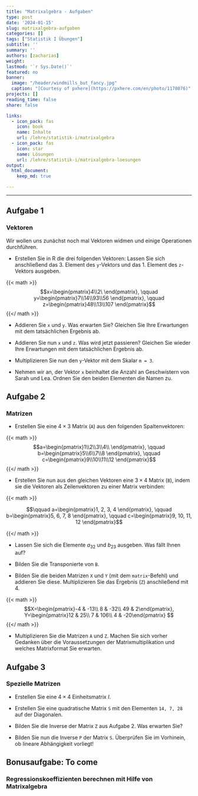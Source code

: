 ```yaml
---
title: "Matrixalgebra - Aufgaben" 
type: post
date: '2024-01-15' 
slug: matrixalgebra-aufgaben
categories: [] 
tags: ["Statistik I Übungen"] 
subtitle: ''
summary: '' 
authors: [zacharias]
weight:
lastmod: '`r Sys.Date()`'
featured: no
banner:
  image: "/header/windmills_but_fancy.jpg"
  caption: "[Courtesy of pxhere](https://pxhere.com/en/photo/1178076)"
projects: []
reading_time: false
share: false

links:
  - icon_pack: fas
    icon: book
    name: Inhalte
    url: /lehre/statistik-i/matrixalgebra
  - icon_pack: fas
    icon: star
    name: Lösungen
    url: /lehre/statistik-i/matrixalgebra-loesungen
output:
  html_document:
    keep_md: true

---
```


---

## Aufgabe 1
### Vektoren
Wir wollen uns zunächst noch mal Vektoren widmen und einige Operationen durchführen.

* Erstellen Sie in R die drei folgenden Vektoren:
Lassen Sie sich anschließend das 3. Element des `y`-Vektors und das 1. Element des `z`-Vektors ausgeben.

{{< math >}}
$$x=\begin{pmatrix}4\\2\ \end{pmatrix}, \qquad y=\begin{pmatrix}7\\14\\93\\56 \end{pmatrix}, \qquad z=\begin{pmatrix}48\\13\\107 \end{pmatrix}$$
{{</ math >}}

* Addieren Sie `x` und `y`. Was erwarten Sie? Gleichen Sie Ihre Erwartungen mit dem tatsächlichen Ergebnis ab.

* Addieren Sie nun `x` und `z`. Was wird jetzt passieren? Gleichen Sie wieder Ihre Erwartungen mit dem tatsächlichen Ergebnis ab.

* Multiplizieren Sie nun den `y`-Vektor mit dem Skalar `m = 3`.

* Nehmen wir an, der Vektor `x` beinhaltet die Anzahl an Geschwistern von Sarah und Lea. 
Ordnen Sie den beiden Elementen die Namen zu.


## Aufgabe 2
### Matrizen


* Erstellen Sie eine $4 \times 3$ Matrix (`A`) aus den folgenden Spaltenvektoren:

{{< math >}}
$$a=\begin{pmatrix}1\\2\\3\\4\\ \end{pmatrix}, \qquad b=\begin{pmatrix}5\\6\\7\\8 \end{pmatrix}, \qquad c=\begin{pmatrix}9\\10\\11\\12 \end{pmatrix}$$
{{</ math >}}

* Erstellen Sie nun aus den gleichen Vektoren eine $3 \times 4$  Matrix (`B`), indem sie die Vektoren als Zeilenvektoren zu einer Matrix verbinden:

{{< math >}}

$$\qquad a=\begin{pmatrix}1, 2, 3, 4 \end{pmatrix},   \qquad b=\begin{pmatrix}5, 6, 7, 8 \end{pmatrix}, \qquad c=\begin{pmatrix}9, 10, 11, 12 \end{pmatrix}$$

{{</ math >}}

* Lassen Sie sich die Elemente $a_{32}$ und $b_{23}$ ausgeben. Was fällt Ihnen auf?

* Bilden Sie die Transponierte von `B`.

* Bilden Sie die beiden Matrizen `X` und `Y` (mit dem `matrix`-Befehl) und addieren Sie diese. Multiplizieren Sie das Ergebnis (`Z`) anschließend mit 4. 

{{< math >}}
$$X=\begin{pmatrix}-4 & -13\\ 8 & -32\\ 49 & 2\end{pmatrix}, Y=\begin{pmatrix}12 & 25\\ 7 & 106\\ 4 & -20\end{pmatrix} $$
{{</ math >}}

* Multiplizieren Sie die Matrizen `A` und `Z`. Machen Sie sich vorher Gedanken über die Voraussetzungen der Matrixmultiplikation und welches Matrixformat Sie erwarten. 

## Aufgabe 3
### Spezielle Matrizen

* Erstellen Sie eine $4 \times 4$ Einheitsmatrix $I$.

* Erstellen Sie eine quadratische Matrix `S` mit den Elementen `14, 7, 28` auf der Diagonalen.

* Bilden Sie die Inverse der Matrix `Z` aus Aufgabe 2. Was erwarten Sie?

* Bilden Sie nun die Inverse `P` der Matrix `S`. Überprüfen Sie im Vorhinein, ob lineare Abhängigkeit vorliegt!

## Bonusaufgabe: To come
### Regressionskoeffizienten berechnen mit Hilfe von Matrixalgebra

